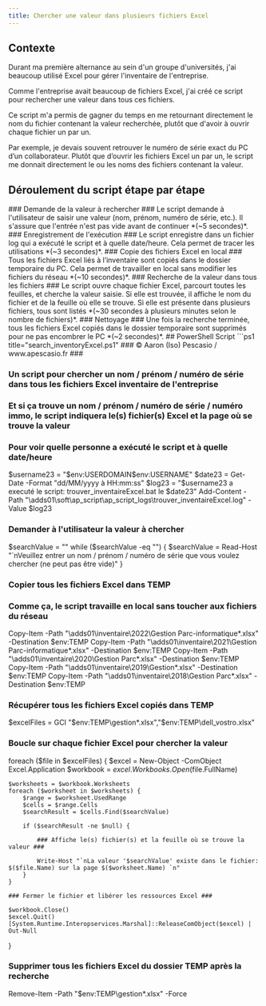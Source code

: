 ```yaml
---
title: Chercher une valeur dans plusieurs fichiers Excel
---
```


## Contexte

Durant ma première alternance au sein d'un groupe d'universités, j'ai beaucoup utilisé Excel pour gérer l'inventaire de l'entreprise. 

Comme l'entreprise avait beaucoup de fichiers Excel, j'ai créé ce script pour rechercher une valeur dans tous ces fichiers. 

Ce script m'a permis de gagner du temps en me retournant directement le nom du fichier contenant la valeur recherchée, plutôt que d'avoir à ouvrir chaque fichier un par un.

Par exemple, je devais souvent retrouver le numéro de série exact du PC d’un collaborateur. Plutôt que d’ouvrir les fichiers Excel un par un, le script me donnait directement le ou les noms des fichiers contenant la valeur.

## Déroulement du script étape par étape

<DynamicCallout>

<Steps>
<Step>
### Demande de la valeur à rechercher ###
Le script demande à l'utilisateur de saisir une valeur (nom, prénom, numéro de série, etc.). Il s'assure que l'entrée n'est pas vide avant de continuer *(~5 secondes)*.
</Step>

<Step>
### Enregistrement de l'exécution ###
Le script enregistre dans un fichier log qui a exécuté le script et à quelle date/heure. Cela permet de tracer les utilisations *(~3 secondes)*.
</Step>

<Step>
### Copie des fichiers Excel en local ###
Tous les fichiers Excel liés à l’inventaire sont copiés dans le dossier temporaire du PC. Cela permet de travailler en local sans modifier les fichiers du réseau *(~10 secondes)*.
</Step>

<Step>
### Recherche de la valeur dans tous les fichiers ###
Le script ouvre chaque fichier Excel, parcourt toutes les feuilles, et cherche la valeur saisie. Si elle est trouvée, il affiche le nom du fichier et de la feuille où elle se trouve. Si elle est présente dans plusieurs fichiers, tous sont listés *(~30 secondes à plusieurs minutes selon le nombre de fichiers)*.
</Step>

<Step>
### Nettoyage ###
Une fois la recherche terminée, tous les fichiers Excel copiés dans le dossier temporaire sont supprimés pour ne pas encombrer le PC *(~2 secondes)*.
</Step>
</Steps>
</DynamicCallout>
## PowerShell Script
```ps1 title="search_inventoryExcel.ps1"
### © Aaron (Iso) Pescasio / www.apescasio.fr ###

### Un script pour chercher un nom / prénom / numéro de série dans tous les fichiers Excel inventaire de l'entreprise ###
### Et si ça trouve un nom / prénom / numéro de série / numéro immo, le script indiquera le(s) fichier(s) Excel et la page où se trouve la valeur ###

### Pour voir quelle personne a exécuté le script et à quelle date/heure ###

$username23 = "$env:USERDOMAIN\$env:USERNAME"
$date23 = Get-Date -Format "dd/MM/yyyy à HH:mm:ss"
$log23 = "$username23 a executé le script: trouver_inventaireExcel.bat le $date23"
Add-Content -Path "\\adds01\soft\ap_script\ap_script_logs\trouver_inventaireExcel.log" -Value $log23

### Demander à l'utilisateur la valeur à chercher ###

$searchValue = ""
while ($searchValue -eq "") {
    $searchValue = Read-Host "`nVeuillez entrer un nom / prénom / numéro de série que vous voulez chercher (ne peut pas être vide)"
}

### Copier tous les fichiers Excel dans TEMP ###

### Comme ça, le script travaille en local sans toucher aux fichiers du réseau ###
Copy-Item -Path "\\adds01\inventaire\2022\Gestion Parc-informatique*.xlsx" -Destination $env:TEMP
Copy-Item -Path "\\adds01\inventaire\2021\Gestion Parc-informatique*.xlsx" -Destination $env:TEMP
Copy-Item -Path "\\adds01\inventaire\2020\Gestion Parc*.xlsx" -Destination $env:TEMP
Copy-Item -Path "\\adds01\inventaire\2019\Gestion*.xlsx" -Destination $env:TEMP
Copy-Item -Path "\\adds01\inventaire\2018\Gestion Parc*.xlsx" -Destination $env:TEMP

### Récupérer tous les fichiers Excel copiés dans TEMP ###

$excelFiles = GCI "$env:TEMP\gestion*.xlsx","$env:TEMP\dell_vostro.xlsx"

### Boucle sur chaque fichier Excel pour chercher la valeur ###

foreach ($file in $excelFiles) {
    $excel = New-Object -ComObject Excel.Application
    $workbook = $excel.Workbooks.Open($file.FullName)

    $worksheets = $workbook.Worksheets
    foreach ($worksheet in $worksheets) {
        $range = $worksheet.UsedRange
        $cells = $range.Cells
        $searchResult = $cells.Find($searchValue)

        if ($searchResult -ne $null) {

            ### Affiche le(s) fichier(s) et la feuille où se trouve la valeur ###

            Write-Host "`nLa valeur '$searchValue' existe dans le fichier: $($file.Name) sur la page $($worksheet.Name) `n"
        }
    }

    ### Fermer le fichier et libérer les ressources Excel ###

    $workbook.Close()
    $excel.Quit()
    [System.Runtime.Interopservices.Marshal]::ReleaseComObject($excel) | Out-Null
}

### Supprimer tous les fichiers Excel du dossier TEMP après la recherche ###

Remove-Item -Path "$env:TEMP\gestion*.xlsx" -Force

```